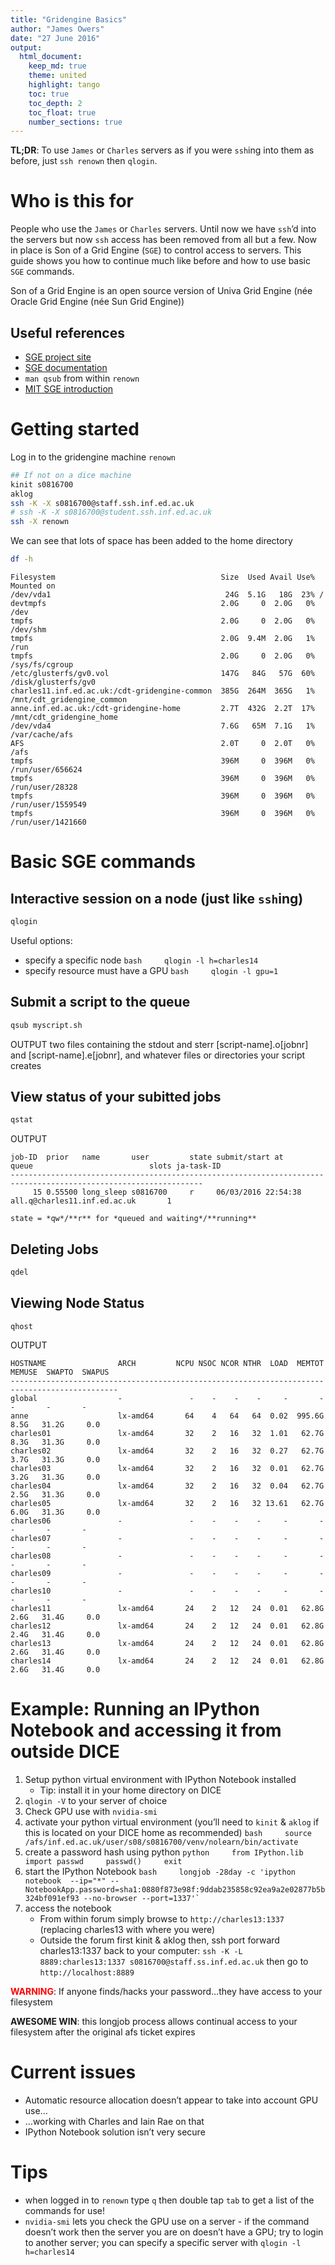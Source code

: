 ```yaml
---
title: "Gridengine Basics"
author: "James Owers"
date: "27 June 2016"
output:
  html_document:
    keep_md: true
    theme: united
    highlight: tango
    toc: true
    toc_depth: 2
    toc_float: true
    number_sections: true
---
```


**TL;DR**: To use `James` or `Charles` servers as if you were `ssh`ing into them
as before, just `ssh renown` then `qlogin`.


# Who is this for
People who use the `James` or `Charles` servers. Until now we have `ssh`'d into the
servers but now `ssh` access has been removed from all but a few. Now in place
is Son of a Grid Engine (`SGE`) to control access to servers. This guide shows you how to 
continue much like before and how to use basic `SGE` commands. 

Son of a Grid Engine is an open source version of Univa Grid Engine (née Oracle 
Grid Engine (née Sun Grid Engine))


## Useful references

* [SGE project site](https://arc.liv.ac.uk/trac/SGE)
* [SGE documentation](http://arc.liv.ac.uk/SGE/htmlman/manuals.html)
* `man qsub` from within `renown`
* [MIT SGE introduction](http://star.mit.edu/cluster/docs/0.92rc2/guides/sge.html)


# Getting started

Log in to the gridengine machine `renown`

```bash
## If not on a dice machine
kinit s0816700
aklog
ssh -K -X s0816700@staff.ssh.inf.ed.ac.uk
# ssh -K -X s0816700@student.ssh.inf.ed.ac.uk
ssh -X renown
```

We can see that lots of space has been added to the home directory

```bash
df -h
```

```
Filesystem                                     Size  Used Avail Use% Mounted on
/dev/vda1                                       24G  5.1G   18G  23% /
devtmpfs                                       2.0G     0  2.0G   0% /dev
tmpfs                                          2.0G     0  2.0G   0% /dev/shm
tmpfs                                          2.0G  9.4M  2.0G   1% /run
tmpfs                                          2.0G     0  2.0G   0% /sys/fs/cgroup
/etc/glusterfs/gv0.vol                         147G   84G   57G  60% /disk/glusterfs/gv0
charles11.inf.ed.ac.uk:/cdt-gridengine-common  385G  264M  365G   1% /mnt/cdt_gridengine_common
anne.inf.ed.ac.uk:/cdt-gridengine-home         2.7T  432G  2.2T  17% /mnt/cdt_gridengine_home
/dev/vda4                                      7.6G   65M  7.1G   1% /var/cache/afs
AFS                                            2.0T     0  2.0T   0% /afs
tmpfs                                          396M     0  396M   0% /run/user/656624
tmpfs                                          396M     0  396M   0% /run/user/28328
tmpfs                                          396M     0  396M   0% /run/user/1559549
tmpfs                                          396M     0  396M   0% /run/user/1421660
```


# Basic SGE commands

## Interactive session on a node (just like `ssh`ing)

```bash
qlogin
```

Useful options:

* specify a specific node
    ```bash
    qlogin -l h=charles14
    ```
* specify resource must have a GPU
    ```bash
    qlogin -l gpu=1
    ```


## Submit a script to the queue

```bash
qsub myscript.sh
```


OUTPUT
two files containing the stdout and sterr [script-name].o[jobnr] and [script-name].e[jobnr], and whatever files or directories your script creates


## View status of your subitted jobs

```bash
qstat
```

OUTPUT
```
job-ID  prior   name       user         state submit/start at     queue                          slots ja-task-ID 
-----------------------------------------------------------------------------------------------------------------
     15 0.55500 long_sleep s0816700     r     06/03/2016 22:54:38 all.q@charles11.inf.ed.ac.uk       1 

state = *qw*/**r** for *queued and waiting*/**running**
```

## Deleting Jobs

```bash
qdel
```


## Viewing Node Status

`qhost`

OUTPUT
```
HOSTNAME                ARCH         NCPU NSOC NCOR NTHR  LOAD  MEMTOT  MEMUSE  SWAPTO  SWAPUS
----------------------------------------------------------------------------------------------
global                  -               -    -    -    -     -       -       -       -       -
anne                    lx-amd64       64    4   64   64  0.02  995.6G    8.5G   31.2G     0.0
charles01               lx-amd64       32    2   16   32  1.01   62.7G    8.3G   31.3G     0.0
charles02               lx-amd64       32    2   16   32  0.27   62.7G    3.7G   31.3G     0.0
charles03               lx-amd64       32    2   16   32  0.01   62.7G    3.2G   31.3G     0.0
charles04               lx-amd64       32    2   16   32  0.04   62.7G    2.5G   31.3G     0.0
charles05               lx-amd64       32    2   16   32 13.61   62.7G    6.0G   31.3G     0.0
charles06               -               -    -    -    -     -       -       -       -       -
charles07               -               -    -    -    -     -       -       -       -       -
charles08               -               -    -    -    -     -       -       -       -       -
charles09               -               -    -    -    -     -       -       -       -       -
charles10               -               -    -    -    -     -       -       -       -       -
charles11               lx-amd64       24    2   12   24  0.01   62.8G    2.6G   31.4G     0.0
charles12               lx-amd64       24    2   12   24  0.01   62.8G    2.4G   31.4G     0.0
charles13               lx-amd64       24    2   12   24  0.01   62.8G    2.6G   31.4G     0.0
charles14               lx-amd64       24    2   12   24  0.01   62.8G    2.6G   31.4G     0.0
```

# Example: Running an IPython Notebook and accessing it from outside DICE

1. Setup python virtual environment with IPython Notebook installed
    * Tip: install it in your home directory on DICE
1. `qlogin -V` to your server of choice
1. Check GPU use with `nvidia-smi`
1. activate your python virtual environment (you'll need to `kinit` & `aklog` if
this is located on your DICE home as recommended)
    ```bash
    source /afs/inf.ed.ac.uk/user/s08/s0816700/venv/nolearn/bin/activate
    ```
1. create a password hash using python
    ```python
    from IPython.lib import passwd
    passwd()
    exit
    ```
1. start the IPython Notebook
    ```bash
    longjob -28day -c 'ipython notebook  --ip="*" --NotebookApp.password=sha1:0880f873e98f:9ddab235858c92ea9a2e02877b5b324bf091ef93 --no-browser --port=1337'`
    ```
1. access the notebook
    * From within forum simply browse to `http://charles13:1337` (replacing charles13 with where you were)
    * Outside the forum first kinit & aklog then, ssh port forward 
    charles13:1337 back to your computer:
    `ssh -K -L 8889:charles13:1337 s0816700@staff.ss.inf.ed.ac.uk` then go to
    `http://localhost:8889`

<span style="color:red">**WARNING**</span>: If anyone finds/hacks your password...they have access to your 
filesystem

**AWESOME WIN**: this longjob process allows continual access to your filesystem
after the original afs ticket expires


# Current issues

* Automatic resource allocation doesn't appear to take into account GPU use...
* ...working with Charles and Iain Rae on that
* IPython Notebook solution isn't very secure


# Tips

* when logged in to `renown` type `q` then double tap `tab` to get a list of the
commands for use!
* `nvidia-smi` lets you check the GPU use on a server - if the command doesn't
work then the server you are on doesn't have a GPU; try to login to another
server; you can specify a specific server with `qlogin -l h=charles14`
